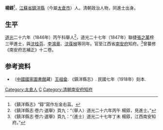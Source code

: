 '''楊錞'''<ref>《鎮洋縣志》“錞”寫作左金右亯。</ref>，[[江蘇省|江蘇省]][[鎮洋縣|鎮洋縣]]（今屬[[太倉市|太倉市]]）人。清朝政治人物，同進士出身。

== 生平 ==
[[道光|道光]]二十六年（1846年）丙午科舉人<ref>《鎮洋縣志·卷六·選舉》頁九：“（舉人）道光二十六年丙午 楊錞，見進士。”</ref>，道光二十七年（1847年）聯捷[[張之萬|張之萬]]榜三甲進士，與[[沈桂芬|沈桂芬]]、[[李鴻章|李鴻章]]、[[沈葆楨|沈葆楨]]等同年。官至江西省[[南安府|南安府]]知府。<ref>《鎮洋縣志·卷六·選舉》頁九：“（進士）道光二十七年丁未 楊錞，江西南安知府。”</ref>曾纂修《南安府志補正》十二卷。

== 参考资料 ==
{{reflist}}

*（[[中國國家圖書館|中國國家圖書館]]藏）[[王祖畲|王祖畲]]. 《鎮洋縣志》. 民國七年（1918年）刻本.

{{道光二十七年丁未科殿試金榜}}

{{Authority control}}

{{DEFAULTSORT:Yang楊}}
[[Category:太倉人|Category:太倉人]]
[[Category:楊姓|C]]
[[Category:清朝南安府知府|Category:清朝南安府知府]]


{{清朝人物小作品}}